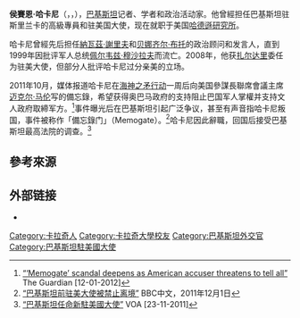 {{Infobox Ambassador
|name= 侯賽恩·哈卡尼
|honorific-suffix=
|image= Husain Haqqani, Ambassador of Pakistan to the United States (2008-11); Director, South and Central Asia, Hudson Institute (16528040198).jpg
|image_size= 250px
|office= 第24任巴基斯坦駐美國大使
|term_start= 2008年4月13日
|term_end = 2011年11月12日
|predecessor = Mahmud Ali Durrani
|successor = [[雪莉·雷曼|雪莉·雷曼]]
|office1= 巴基斯坦駐斯里蘭卡高級專員
|term_start1= 1992年5月11日
|term_end1= 1993年6月28日
|predecessor1 = Tariq Mir
|successor1 = Tariq Altaf
|birth_date = {{birth date and age|1956|7|1}}
|birth_place = {{PAK}}[[卡拉奇|卡拉奇]]
|spouse = {{link-en|法拉納兹·伊斯帕哈尼|Farahnaz Ispahani}}
|children = 
|alma_mater= [[卡拉奇大学|卡拉奇大学]]
}}

'''侯賽恩·哈卡尼'''（{{lang-ur| حُسَین حقّانی}}，{{lang-en|Husain Haqqani}}，{{bd|1956年|7月1日|||catIdx=Haqqani}}），[[巴基斯坦|巴基斯坦]]记者、学者和政治活动家。他曾經担任巴基斯坦驻斯里兰卡的高級專員和驻美国大使，现在就职于美国[[哈德遜研究所|哈德遜研究所]]。

哈卡尼曾經先后担任[[納瓦茲·謝里夫|納瓦茲·謝里夫]]和[[贝娜齐尔·布托|贝娜齐尔·布托]]的政治顾问和发言人，直到1999年因批评军人总统[[佩尔韦兹·穆沙拉夫|佩尔韦兹·穆沙拉夫]]而流亡。2008年，他获[[阿西夫·阿里·扎尔达里|扎尔达里]]委任为驻美大使，但部分人批评哈卡尼过分亲美的立场。

2011年10月，媒体报道哈卡尼在[[奥萨马·本·拉登之死|海神之矛行动]]一周后向美国參謀長聯席會議主席[[迈克尔·马伦|迈克尔·马伦]]写的備忘錄，希望获得奥巴马政府的支持阻止巴国军人掌權并支持文人政府取締军方。<ref>[https://www.theguardian.com/world/2012/jan/12/memogate-scandal-pakistan-isi-haqqani “‘Memogate’ scandal deepens as American accuser threatens to tell all”] {{Wayback|url=https://www.theguardian.com/world/2012/jan/12/memogate-scandal-pakistan-isi-haqqani |date=20210126003210 }} The Guardian [12-01-2012]</ref>事件曝光后在巴基斯坦引起广泛争议，甚至有声音指哈卡尼叛国，事件被称作「備忘錄门」（Memogate）。<ref>[https://www.bbc.com/zhongwen/trad/rolling_news/2011/12/111130_rolling_pakistan_ambassador.amp “巴基斯坦前驻美大使被禁止离境”] BBC中文，2011年12月1日</ref>哈卡尼因此辭職，回国后接受巴基斯坦最高法院的调查。<ref>[https://www.voacantonese.com/a/pakistan-us-134382173/935594.html “巴基斯坦任命新駐美國大使”] {{Wayback|url=https://www.voacantonese.com/a/pakistan-us-134382173/935594.html |date=20200926121301 }} VOA [23-11-2011]</ref>

== 參考來源 ==
{{reflist}}

== 外部链接 ==
* {{Twitter|husainhaqqani}}

{{DEFAULTSORT:Haqqani, Husain}}
[[Category:卡拉奇人|Category:卡拉奇人]]
[[Category:卡拉奇大學校友|Category:卡拉奇大學校友]]
[[Category:巴基斯坦外交官|Category:巴基斯坦外交官]]
[[Category:巴基斯坦駐美國大使|Category:巴基斯坦駐美國大使]]
